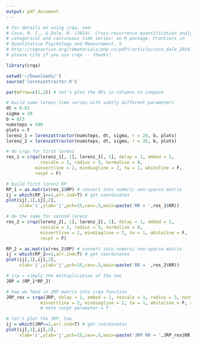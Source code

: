 ```yaml
---
output: pdf_document
---
```


```r
# for details on using crqa, see:
# Coco, M. I., & Dale, R. (2014). Cross-recurrence quantification analysis of 
# categorical and continuous time series: an R package. Frontiers in 
# Quantitative Psychology and Measurement, 5
# http://cognaction.org/rdmaterials/php.cv/pdfs/article/coco_dale_2014.pdf
# please cite if you use crqa -- thanks!

library(crqa)

setwd('~/Downloads/')
source('lorenzattractor.R')

par(mfrow=c(1,3)) # let's plot the RPs in columns to compare

# build some lorenz time series with subtly different parameters
dt = 0.01
sigma = 10
b = 8/3
numsteps = 500
plots = F
lorenz_1 = lorenzattractor(numsteps, dt, sigma, r = 28, b, plots)
lorenz_2 = lorenzattractor(numsteps, dt, sigma, r = 35, b, plots)

# do crqa for first lorenz
res_1 = crqa(lorenz_1[, 1], lorenz_1[, 1], delay = 1, embed = 1, 
             rescale = 1, radius = 5, normalize = 0, 
           minvertline = 2, mindiagline = 2, tw = 1, whiteline = F, 
           recpt = F)

# build first lorenz RP
RP_1 = as.matrix(res_1$RP) # convert into numeric non-sparse matrix
ij = which(RP_1==1,arr.ind=T) # get coordinates
plot(ij[,1],ij[,2],
     xlab='i',ylab='j',pch=15,cex=.5,main=paste('RR = ',res_1$RR))

# do the same for second lorenz
res_2 = crqa(lorenz_2[, 1], lorenz_2[, 1], delay = 1, embed = 1, 
             rescale = 1, radius = 5, normalize = 0, 
             minvertline = 2, mindiagline = 2, tw = 1, whiteline = F, 
             recpt = F)

RP_2 = as.matrix(res_2$RP) # convert into numeric non-sparse matrix
ij = which(RP_2==1,arr.ind=T) # get coordinates
plot(ij[,1],ij[,2],
     xlab='i',ylab='j',pch=15,cex=.5,main=paste('RR = ',res_2$RR))

# jrp = simply the multiplication of the two
JRP = (RP_1*RP_2)

# how we feed in JRP matrix into crqa function
JRP_res = crqa(JRP, delay = 1, embed = 1, rescale = 1, radius = 5, normalize = 0, 
             minvertline = 2, mindiagline = 2, tw = 1, whiteline = F, recpt = T)
             # note recpt parameter = T

# let's plot the JRP, too
ij = which(JRP==1,arr.ind=T) # get coordinates
plot(ij[,1],ij[,2],
     xlab='i',ylab='j',pch=15,cex=.5,main=paste('JRP RR = ',JRP_res$RR))

```











